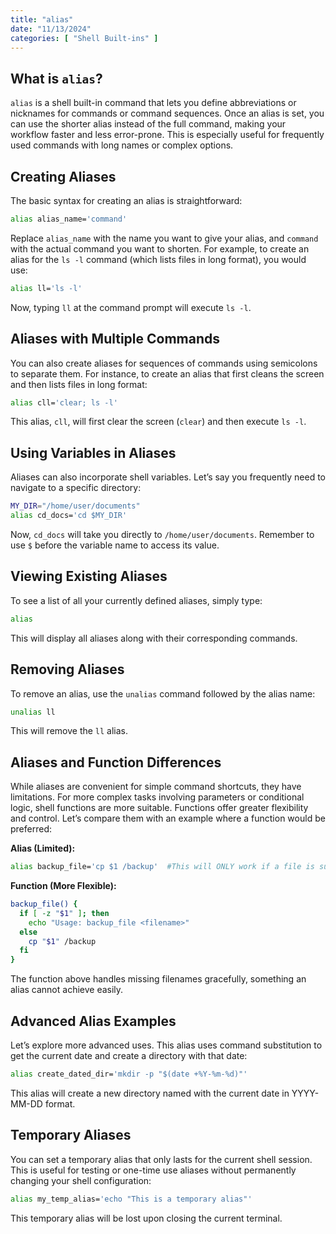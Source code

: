 ```yaml
---
title: "alias"
date: "11/13/2024"
categories: [ "Shell Built-ins" ]
---
```

## What is `alias`?

`alias` is a shell built-in command that lets you define abbreviations or nicknames for commands or command sequences.  Once an alias is set, you can use the shorter alias instead of the full command, making your workflow faster and less error-prone.  This is especially useful for frequently used commands with long names or complex options.


## Creating Aliases

The basic syntax for creating an alias is straightforward:

```bash
alias alias_name='command'
```

Replace `alias_name` with the name you want to give your alias, and `command` with the actual command you want to shorten.  For example, to create an alias for the `ls -l` command (which lists files in long format), you would use:

```bash
alias ll='ls -l'
```

Now, typing `ll` at the command prompt will execute `ls -l`.


## Aliases with Multiple Commands

You can also create aliases for sequences of commands using semicolons to separate them. For instance, to create an alias that first cleans the screen and then lists files in long format:

```bash
alias cll='clear; ls -l'
```

This alias, `cll`, will first clear the screen (`clear`) and then execute `ls -l`.


## Using Variables in Aliases

Aliases can also incorporate shell variables.  Let's say you frequently need to navigate to a specific directory:

```bash
MY_DIR="/home/user/documents"
alias cd_docs='cd $MY_DIR'
```

Now, `cd_docs` will take you directly to `/home/user/documents`.  Remember to use `$` before the variable name to access its value.


## Viewing Existing Aliases

To see a list of all your currently defined aliases, simply type:

```bash
alias
```

This will display all aliases along with their corresponding commands.


## Removing Aliases

To remove an alias, use the `unalias` command followed by the alias name:

```bash
unalias ll
```

This will remove the `ll` alias.


## Aliases and Function Differences

While aliases are convenient for simple command shortcuts, they have limitations. For more complex tasks involving parameters or conditional logic, shell functions are more suitable.  Functions offer greater flexibility and control.  Let's compare them with an example where a function would be preferred:


**Alias (Limited):**

```bash
alias backup_file='cp $1 /backup'  #This will ONLY work if a file is supplied
```

**Function (More Flexible):**

```bash
backup_file() {
  if [ -z "$1" ]; then
    echo "Usage: backup_file <filename>"
  else
    cp "$1" /backup
  fi
}
```

The function above handles missing filenames gracefully, something an alias cannot achieve easily.


## Advanced Alias Examples

Let's explore more advanced uses. This alias uses command substitution to get the current date and create a directory with that date:

```bash
alias create_dated_dir='mkdir -p "$(date +%Y-%m-%d)"'
```

This alias will create a new directory named with the current date in YYYY-MM-DD format.




##  Temporary Aliases

You can set a temporary alias that only lasts for the current shell session.  This is useful for testing or one-time use aliases without permanently changing your shell configuration:

```bash
alias my_temp_alias='echo "This is a temporary alias"'
```


This temporary alias will be lost upon closing the current terminal.




